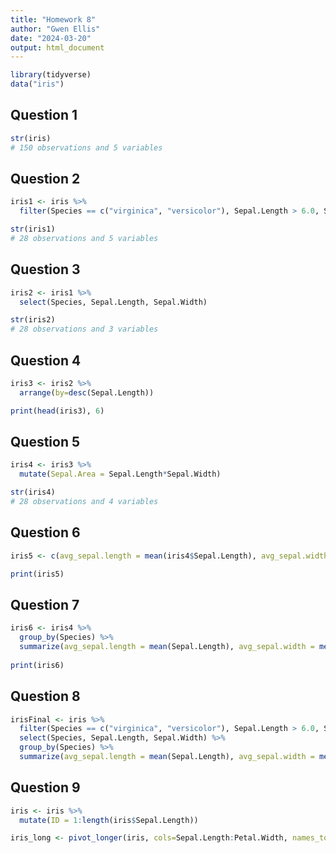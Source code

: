 ```yaml
---
title: "Homework 8"
author: "Gwen Ellis"
date: "2024-03-20"
output: html_document
---
```



```r
library(tidyverse)
data("iris")
```


## Question 1
```r
str(iris)
# 150 observations and 5 variables

```


## Question 2
```r
iris1 <- iris %>% 
  filter(Species == c("virginica", "versicolor"), Sepal.Length > 6.0, Sepal.Width > 2.5)

str(iris1)
# 28 observations and 5 variables
```

## Question 3
```r
iris2 <- iris1 %>%
  select(Species, Sepal.Length, Sepal.Width)

str(iris2)
# 28 observations and 3 variables
```

## Question 4
```r
iris3 <- iris2 %>% 
  arrange(by=desc(Sepal.Length))

print(head(iris3), 6)

```

## Question 5
```r
iris4 <- iris3 %>% 
  mutate(Sepal.Area = Sepal.Length*Sepal.Width)

str(iris4)
# 28 observations and 4 variables
```

## Question 6
```r
iris5 <- c(avg_sepal.length = mean(iris4$Sepal.Length), avg_sepal.width = mean(iris4$Sepal.Width), avg_sepal.area = mean(iris4$Sepal.Area))

print(iris5)

```

## Question 7
```r
iris6 <- iris4 %>% 
  group_by(Species) %>%
  summarize(avg_sepal.length = mean(Sepal.Length), avg_sepal.width = mean(Sepal.Width), number=n())
  
print(iris6)
```

## Question 8
```r
irisFinal <- iris %>% 
  filter(Species == c("virginica", "versicolor"), Sepal.Length > 6.0, Sepal.Width > 2.5) %>% 
  select(Species, Sepal.Length, Sepal.Width) %>% 
  group_by(Species) %>%
  summarize(avg_sepal.length = mean(Sepal.Length), avg_sepal.width = mean(Sepal.Width), number=n())

```

## Question 9
```r
iris <- iris %>% 
  mutate(ID = 1:length(iris$Sepal.Length))

iris_long <- pivot_longer(iris, cols=Sepal.Length:Petal.Width, names_to="Meaure", values_to="Value")

```

